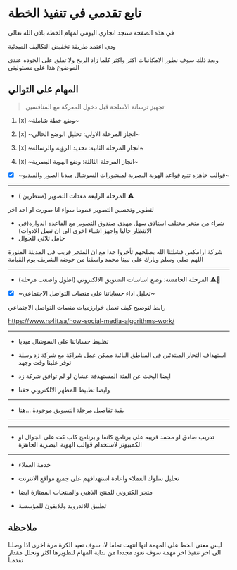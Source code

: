 # تابع تقدمي في تنفيذ الخطة

في هذه الصفحة ستجد انجازي اليومي لمهام الخطة باذن الله تعالى

ودي اعتمد طريقة تخفيض التكاليف المبدئية

وبعد ذلك سوف نطور الامكانيات اكثر واكثر كلما زاد الربح ولا تقلق على الجودة عندي الموضوع هذا على مسئوليتي

## المهام على التوالي

> تجهيز ترسانة الاسلحة قبل دخول المعركة مع المنافسين


1. [x] ~وضع خطة شاملة~

2. [x] ~انجاز المرحلة الاولى: تحليل الوضع الحالي~

3. [x] ~انجاز المرحلة الثانية: تحديد الرؤية والرسالة~

4. [x] ~انجاز المرحلة الثالثة: وضع الهوية البصرية~

* [x] ~قوالب جاهزة تتبع قواعد الهوية البصرية لمنشورات السوشال ميديا الصور والفيديو~

---

* المرحلة الرابعة معدات التصوير (منتظرين  ) <span >⚠️</span>

لتطوير وتحسين التصوير عموما سواء انا صورت او احد اخر

* شراء من متجر مختلف استاذي سهل مهدي صندوق التصوير مع القاعدة الدوارة(في الانتظار حاليا واجهز اشياء اخرى الى ان تصل الادوات)
* حامل ثلاثي للجوال

شركة ارامكس فشلتنا الله يصلحهم تأخروا جدا مع ان المتجر قريب في المدينة المنورة اللهم صلي وسلم وبارك على نبينا محمد واسقنا من حوضه الشريف يوم القيامة

---


* المرحلة الخامسة: وضع اساسات التسويق الالكتروني (اطول واصعب مرحلة) <span >⚠️👷</span>



* [x] ~تحليل اداء حساباتنا على منصات التواصل الاجتماعي~


رابط لتوضيح كيف تعمل خوارزميات منصات التواصل الاجتماعي

https://www.rs4it.sa/how-social-media-algorithms-work/


---

* تظبيط حساباتنا على السوشال ميديا

* استهداف التجار المبتدئين في المناطق النائية ممكن عمل شراكة مع شركة زد وسلة توفر علينا وقت وجهد 

* ايضا البحث عن الفئة المستهدفة عشان لو لم توافق شركة زد

* وايضا تظبيط المظهر الالكتروني حقنا



---


* بقية تفاصيل مرحلة التسويق موجودة <Link  href="/marketing">...هنا</Link> 

---

---




* تدريب صادق او محمد قريبه على برنامج كانفا و برنامج كاب كت على الجوال او الكمبيوتر لاستخدام قوالب الهوية البصرية الجاهزة

---

* خدمة العملاء
* تحليل سلوك العملاء واعادة استهدافهم على جميع مواقع الانترنت

* متجر الكتروني للمنتج الذهبي والمنتجات الممتازة ايضا
* تطبيق للاندرويد وللايفون للمؤسسة

## ملاحظة

 
<Callout type="info" emoji="ℹ️">
  ليس معنى الخط على المهمة انها انتهت تماما لا، سوف نعيد الكرة مرة اخرى اذا وصلنا الى اخر تنفيذ اخر مهمة سوف نعود مجددا من بداية المهام لتطويرها اكثر ونحلل مقدار تقدمنا
</Callout>